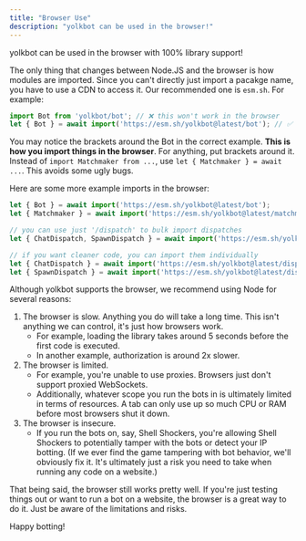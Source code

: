 ```yaml
---
title: "Browser Use"
description: "yolkbot can be used in the browser!"
---
```


yolkbot can be used in the browser with 100% library support!

The only thing that changes between Node.JS and the browser is how modules are imported. Since you can't directly just import a pacakge name, you have to use a CDN to access it. Our recommended one is `esm.sh`. For example:

```js
import Bot from 'yolkbot/bot'; // ❌ this won't work in the browser
let { Bot } = await import('https://esm.sh/yolkbot@latest/bot'); // ✅ this is the proper method of browser importing
```

<Note>You may notice the brackets around the Bot in the correct example. **This is how you import things in the browser**. For anything, put brackets around it. Instead of `import Matchmaker from ...`, use `let { Matchmaker } = await ...`. This avoids some ugly bugs.</Note>

Here are some more example imports in the browser:

```js
let { Bot } = await import('https://esm.sh/yolkbot@latest/bot');
let { Matchmaker } = await import('https://esm.sh/yolkbot@latest/matchmaker');

// you can use just '/dispatch' to bulk import dispatches
let { ChatDispatch, SpawnDispatch } = await import('https://esm.sh/yolkbot@latest/dispatch');

// if you want cleaner code, you can import them individually
let { ChatDispatch } = await import('https://esm.sh/yolkbot@latest/dispatch/ChatDispatch');
let { SpawnDispatch } = await import('https://esm.sh/yolkbot@latest/dispatch/SpawnDispatch');
```

Although yolkbot supports the browser, we recommend using Node for several reasons:

1. The browser is slow. Anything you do will take a long time. This isn't anything we can control, it's just how browsers work.
    - For example, loading the library takes around 5 seconds before the first code is executed.
    - In another example, authorization is around 2x slower.
2. The browser is limited.
    - For example, you're unable to use proxies. Browsers just don't support proxied WebSockets.
    - Additionally, whatever scope you run the bots in is ultimately limited in terms of resources. A tab can only use up so much CPU or RAM before most browsers shut it down.
3. The browser is insecure.
    - If you run the bots on, say, Shell Shockers, you're allowing Shell Shockers to potentially tamper with the bots or detect your IP botting. (If we ever find the game tampering with bot behavior, we'll obviously fix it. It's ultimately just a risk you need to take when running any code on a website.)

That being said, the browser still works pretty well. If you're just testing things out or want to run a bot on a website, the browser is a great way to do it. Just be aware of the limitations and risks.

Happy botting!